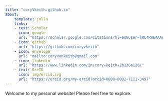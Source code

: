 ```yaml
---
title: "coryVkeith.github.io"
about:
    template: jolla
    links:
    - text: Scholar
      icon: google
      url: "https://scholar.google.com/citations?hl=en&user=lMC4RWEAAAAJ"
    - icon: github
      url: "https://github.com/coryvkeith"
    - icon: envelope
      url: "mailto:coryvonkeith@gmail.com"
    - icon: linkedin
      url: "https://www.linkedin.com/in/cory-keith-2b136a126/"
    - text: OrcID
      icon: img/orcid.svg
      url: "https://orcid.org/my-orcid?orcid=0000-0002-7111-3497"
---
```


Welcome to my personal website! Please feel free to explore.










